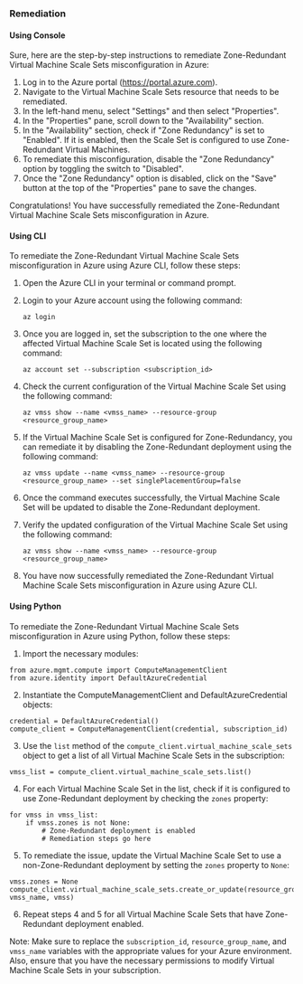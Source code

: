 ### Remediation

#### Using Console

Sure, here are the step-by-step instructions to remediate Zone-Redundant Virtual Machine Scale Sets misconfiguration in Azure:

1. Log in to the Azure portal (https://portal.azure.com).
2. Navigate to the Virtual Machine Scale Sets resource that needs to be remediated.
3. In the left-hand menu, select "Settings" and then select "Properties".
4. In the "Properties" pane, scroll down to the "Availability" section.
5. In the "Availability" section, check if "Zone Redundancy" is set to "Enabled". If it is enabled, then the Scale Set is configured to use Zone-Redundant Virtual Machines.
6. To remediate this misconfiguration, disable the "Zone Redundancy" option by toggling the switch to "Disabled".
7. Once the "Zone Redundancy" option is disabled, click on the "Save" button at the top of the "Properties" pane to save the changes.

Congratulations! You have successfully remediated the Zone-Redundant Virtual Machine Scale Sets misconfiguration in Azure.

#### Using CLI

To remediate the Zone-Redundant Virtual Machine Scale Sets misconfiguration in Azure using Azure CLI, follow these steps:

1. Open the Azure CLI in your terminal or command prompt.

2. Login to your Azure account using the following command:
   ```
   az login
   ```

3. Once you are logged in, set the subscription to the one where the affected Virtual Machine Scale Set is located using the following command:
   ```
   az account set --subscription <subscription_id>
   ```

4. Check the current configuration of the Virtual Machine Scale Set using the following command:
   ```
   az vmss show --name <vmss_name> --resource-group <resource_group_name>
   ```

5. If the Virtual Machine Scale Set is configured for Zone-Redundancy, you can remediate it by disabling the Zone-Redundant deployment using the following command:
   ```
   az vmss update --name <vmss_name> --resource-group <resource_group_name> --set singlePlacementGroup=false
   ```

6. Once the command executes successfully, the Virtual Machine Scale Set will be updated to disable the Zone-Redundant deployment.

7. Verify the updated configuration of the Virtual Machine Scale Set using the following command:
   ```
   az vmss show --name <vmss_name> --resource-group <resource_group_name>
   ```

8. You have now successfully remediated the Zone-Redundant Virtual Machine Scale Sets misconfiguration in Azure using Azure CLI.

#### Using Python

To remediate the Zone-Redundant Virtual Machine Scale Sets misconfiguration in Azure using Python, follow these steps:

1. Import the necessary modules:

```
from azure.mgmt.compute import ComputeManagementClient
from azure.identity import DefaultAzureCredential
```

2. Instantiate the ComputeManagementClient and DefaultAzureCredential objects:

```
credential = DefaultAzureCredential()
compute_client = ComputeManagementClient(credential, subscription_id)
```

3. Use the `list` method of the `compute_client.virtual_machine_scale_sets` object to get a list of all Virtual Machine Scale Sets in the subscription:

```
vmss_list = compute_client.virtual_machine_scale_sets.list()
```

4. For each Virtual Machine Scale Set in the list, check if it is configured to use Zone-Redundant deployment by checking the `zones` property:

```
for vmss in vmss_list:
    if vmss.zones is not None:
        # Zone-Redundant deployment is enabled
        # Remediation steps go here
```

5. To remediate the issue, update the Virtual Machine Scale Set to use a non-Zone-Redundant deployment by setting the `zones` property to `None`:

```
vmss.zones = None
compute_client.virtual_machine_scale_sets.create_or_update(resource_group_name, vmss_name, vmss)
```

6. Repeat steps 4 and 5 for all Virtual Machine Scale Sets that have Zone-Redundant deployment enabled.

Note: Make sure to replace the `subscription_id`, `resource_group_name`, and `vmss_name` variables with the appropriate values for your Azure environment. Also, ensure that you have the necessary permissions to modify Virtual Machine Scale Sets in your subscription.

